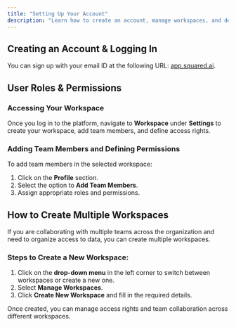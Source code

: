 ```yaml
---
title: "Setting Up Your Account"
description: "Learn how to create an account, manage workspaces, and define user roles and permissions in AI Squared."
---
```


## Creating an Account & Logging In

You can sign up with your email ID at the following URL: [app.squared.ai](https://app.squared.ai).

## User Roles & Permissions

### Accessing Your Workspace

Once you log in to the platform, navigate to **Workspace** under **Settings** to create your workspace, add team members, and define access rights.

### Adding Team Members and Defining Permissions

To add team members in the selected workspace:

1. Click on the **Profile** section.
2. Select the option to **Add Team Members**.
3. Assign appropriate roles and permissions.

## How to Create Multiple Workspaces

If you are collaborating with multiple teams across the organization and need to organize access to data, you can create multiple workspaces.

### Steps to Create a New Workspace:

1. Click on the **drop-down menu** in the left corner to switch between workspaces or create a new one.
2. Select **Manage Workspaces**.
3. Click **Create New Workspace** and fill in the required details.

Once created, you can manage access rights and team collaboration across different workspaces.
